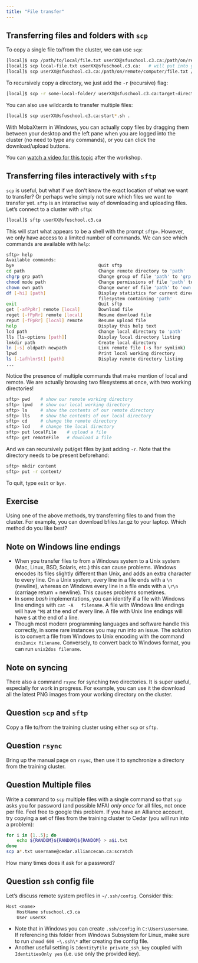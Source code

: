 ```yaml
---
title: "File transfer"
---
```


## Transferring files and folders with `scp`

To copy a single file to/from the cluster, we can use `scp`:

```sh
[local]$ scp /path/to/local/file.txt userXX@sfuschool.c3.ca:/path/on/remote/computer
[local]$ scp local-file.txt userXX@sfuschool.c3.ca:   # will put into your remote home
[local]$ scp userXX@sfuschool.c3.ca:/path/on/remote/computer/file.txt /path/to/local/
```
To recursively copy a directory, we just add the `-r` (recursive) flag:

```sh
[local]$ scp -r some-local-folder/ userXX@sfuschool.c3.ca:target-directory/
```

You can also use wildcards to transfer multiple files:

```sh
[local]$ scp userXX@sfuschool.c3.ca:start*.sh .
```

With MobaXterm in Windows, you can actually copy files by dragging them between your desktop and the left
pane when you are logged into the cluster (no need to type any commands), or you can click the
download/upload buttons.

<!-- 05-scp.mkv -->
::: {.callout-note}
You can [watch a video for this topic](https://youtu.be/6iqwJWGJ6es){target="_blank"} after the workshop.
:::







## Transferring files interactively with `sftp`

`scp` is useful, but what if we don't know the exact location of what we want to transfer? Or perhaps
we're simply not sure which files we want to transfer yet. `sftp` is an interactive way of downloading
and uploading files. Let's connect to a cluster with `sftp`:

```sh
[local]$ sftp userXX@sfuschool.c3.ca
```

This will start what appears to be a shell with the prompt `sftp>`. However, we only have access to a
limited number of commands. We can see which commands are available with `help`:

```sh
sftp> help
Available commands:
bye                                Quit sftp
cd path                            Change remote directory to 'path'
chgrp grp path                     Change group of file 'path' to 'grp'
chmod mode path                    Change permissions of file 'path' to 'mode'
chown own path                     Change owner of file 'path' to 'own'
df [-hi] [path]                    Display statistics for current directory or
                                   filesystem containing 'path'
exit                               Quit sftp
get [-afPpRr] remote [local]       Download file
reget [-fPpRr] remote [local]      Resume download file
reput [-fPpRr] [local] remote      Resume upload file
help                               Display this help text
lcd path                           Change local directory to 'path'
lls [ls-options [path]]            Display local directory listing
lmkdir path                        Create local directory
ln [-s] oldpath newpath            Link remote file (-s for symlink)
lpwd                               Print local working directory
ls [-1afhlnrSt] [path]             Display remote directory listing
...
```

Notice the presence of multiple commands that make mention of local and remote. We are actually browsing
two filesystems at once, with two working directories!

```sh
sftp> pwd    # show our remote working directory
sftp> lpwd   # show our local working directory
sftp> ls     # show the contents of our remote directory
sftp> lls    # show the contents of our local directory
sftp> cd     # change the remote directory
sftp> lcd    # change the local directory
sftp> put localFile    # upload a file
sftp> get remoteFile   # download a file
```

And we can recursively put/get files by just adding `-r`. Note that the directory needs to be present
beforehand:

```sh
sftp> mkdir content
sftp> put -r content/
```

To quit, type `exit` or `bye`. 

::: {.callout-caution}
## Exercise
Using one of the above methods, try transferring files to and from the cluster. For
example, you can download bfiles.tar.gz to your laptop. Which method do you like best?
:::

::: {.callout-note}
## Note on Windows line endings
* When you transfer files to from a Windows system to a Unix system (Mac, Linux, BSD, Solaris, etc.) this can
  cause problems. Windows encodes its files slightly different than Unix, and adds an extra character to every
  line. On a Unix system, every line in a file ends with a `\n` (newline), whereas on Windows every line in a
  file ends with a `\r\n` (carriage return + newline). This causes problems sometimes.
* In some *bash* implementations, you can identify if a file with Windows line endings with `cat -A
  filename`. A file with Windows line endings will have `^M$` at the end of every line. A file with Unix line
  endings will have `$` at the end of a line.
* Though most modern programming languages and software handle this correctly, in some rare instances you may
  run into an issue. The solution is to convert a file from Windows to Unix encoding with the command
  `dos2unix filename`. Conversely, to convert back to Windows format, you can run `unix2dos filename`.
:::

::: {.callout-note}
## Note on syncing
There also a command `rsync` for synching two directories. It is super useful,
especially for work in progress. For example, you can use it the download all the latest PNG images from
your working directory on the cluster.
:::

::: {.callout-caution collapse="true"}
## Question `scp` and `sftp`
Copy a file to/from the training cluster using either `scp` or `sftp`.
:::

::: {.callout-caution collapse="true"}
## Question `rsync`
Bring up the manual page on `rsync`, then use it to synchronize a directory from the training cluster.
:::

::: {.callout-caution collapse="true"}
## Question Multiple files
Write a command to `scp` multiple files with a single command so that `scp` asks you for password (and
possible MFA) *only once* for all files, not once per file. Feel free to google this problem. If you have an
Alliance account, try copying a set of files from the training cluster to Cedar (you will run into a problem):
```sh
for i in {1..5}; do
	echo ${RANDOM}${RANDOM}${RANDOM} > a$i.txt
done
scp a*.txt username@cedar.alliancecan.ca:scratch
```
How many times does it ask for a password?
:::

::: {.callout-caution collapse="true"}
## Question `ssh` config file
Let's discuss remote system profiles in `~/.ssh/config`. Consider this:
```txt
Host <name>
    HostName sfuschool.c3.ca
    User userXX
```
- Note that in Windows you can create `.ssh/config` in `C:\Users\username`. If referencing this folder from
  Windows Subsystem for Linux, make sure to run `chmod 600 ~\.ssh\*` after creating the config file.
- Another useful setting is `IdentityFile private_ssh_key` coupled with `IdentitiesOnly yes` (i.e. use only
  the provided key).
:::
